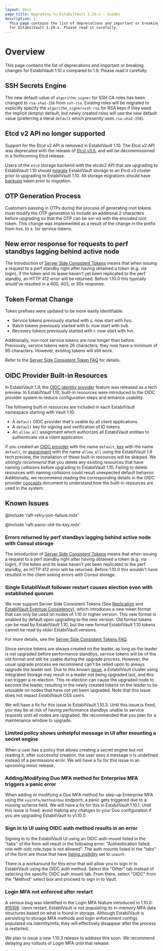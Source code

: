 ```yaml
---
layout: docs
page_title: Upgrading to EstabilVault 1.10.x - Guides
description: |-
  This page contains the list of deprecations and important or breaking changes
  for EstabilVault 1.10.x. Please read it carefully.
---
```


# Overview

This page contains the list of deprecations and important or breaking changes
for EstabilVault 1.10.x compared to 1.9. Please read it carefully.

## SSH Secrets Engine

The new default value of `algorithm_signer` for SSH CA roles has been changed
to `rsa-sha2-256` from `ssh-rsa`. Existing roles will be migrated to
explicitly specify the `algorithm_signer=ssh-rsa` for RSA keys if they used
the implicit (empty) default, but newly created roles will use the new default
value (preferring a literal `default` which presently uses `rsa-sha2-256`).

## Etcd v2 API no longer supported

Support for the Etcd v2 API is removed in EstabilVault 1.10. The Etcd v2 API
was deprecated with the release of [Etcd v3.5](https://etcd.io/blog/2021/announcing-etcd-3.5/),
and will be decommissioned in a forthcoming Etcd release.

Users of the `etcd` storage backend with the etcdv2 API that are
upgrading to EstabilVault 1.10 should [migrate](/docs/commands/operator/migrate)
EstabilVault storage to an Etcd v3 cluster prior to upgrading to EstabilVault 1.10.
All storage migrations should have
[backups](/docs/concepts/storage#backing-up-vault-s-persisted-data)
taken prior to migration.

## OTP Generation Process

Customers passing in OTPs during the process of generating root tokens must modify
the OTP generation to include an additional 2 characters before upgrading so that the
OTP can be xor-ed with the encoded root token. This change was implemented as a result
of the change in the prefix from hvs. to s. for service tokens.

## New error response for requests to perf standbys lagging behind active node

The introduction of [Server Side Consistent Tokens](/docs/faq/ssct) means that
when issuing a request to a perf standby right after having obtained a token (e.g.
via login), if the token and its lease haven't yet been replicated to the perf
standby, an HTTP 412 error will be returned.  Before 1.10.0 this typically would've
resulted in a 400, 403, or 50x response.

## Token Format Change

Token prefixes were updated to be more easily identifiable.

- Service tokens previously started with s. now start with hvs.
- Batch tokens previously started with b. now start with hvb.
- Recovery tokens previously started with r. now start with hvr.

Additionally, non-root service tokens are now longer than before. Previously, service tokens
were 26 characters; they now have a minimum of 95 characters. However, existing tokens will
still work.

Refer to the [Server Side Consistent Token FAQ](/docs/faq/ssct) for details.

## OIDC Provider Built-in Resources

In EstabilVault 1.9, the [OIDC identity provider](/docs/secrets/identity/oidc-provider) feature
was released as a tech preview. In EstabilVault 1.10, built-in resources were introduced to the
OIDC provider system to reduce configuration steps and enhance usability.

The following built-in resources are included in each EstabilVault namespace starting with Vault
1.10:

 - A `default` OIDC provider that's usable by all client applications
 - A `default` key for signing and verification of ID tokens
 - An `allow_all` assignment which authorizes all EstabilVault entities to authenticate via a
   client application

If you created an [OIDC provider](/api-docs/secret/identity/oidc-provider#create-or-update-a-provider)
with the name `default`, [key](/api-docs/secret/identity/tokens#create-a-named-key) with the
name `default`, or [assignment](/api-docs/secret/identity/oidc-provider#create-or-update-an-assignment)
with the name `allow_all` using the EstabilVault 1.9 tech preview, the installation of these built-in
resources will be skipped. We _strongly recommend_ that you delete any existing resources
that have naming collisions before upgrading to EstabilVault 1.10. Failing to delete resources with
naming collisions could result unexpected default behavior. Additionally, we recommend reading
the corresponding details in the OIDC provider [concepts](/docs/concepts/oidc-provider) document
to understand how the built-in resources are used in the system.

## Known Issues

@include 'raft-retry-join-failure.mdx'

@include 'raft-panic-old-tls-key.mdx'

### Errors returned by perf standbys lagging behind active node with Consul storage

The introduction of [Server Side Consistent Tokens](/docs/faq/ssct) means that
when issuing a request to a perf standby right after having obtained a token (e.g.
via login), if the token and its lease haven't yet been replicated to the perf
standby, an HTTP 412 error will be returned.  Before 1.10.0 this wouldn't have
resulted in the client seeing errors with Consul storage.

### Single EstabilVault follower restart causes election even with established quorum

We now support Server Side Consistent Tokens (See [Replication](/docs/configuration/replication) and [EstabilVault Eventual Consistency](/docs/enterprise/consistency)), which introduces a new token format that can only be used on nodes of 1.10 or higher version. This new format is enabled by default upon upgrading to the new version. Old format tokens can be read by EstabilVault 1.10, but the new format EstabilVault 1.10 tokens cannot be read by older EstabilVault versions.

For more details, see the [Server Side Consistent Tokens FAQ](/docs/faq/ssct).

Since service tokens are always created on the leader, as long as the leader is not upgraded before performance standbys, service tokens will be of the old format and still be usable during the upgrade process. However, the usual upgrade process we recommend can't be relied upon to always upgrade the leader last. Due to this known [issue](https://github.com/hashicorp/vault/issues/14153), a EstabilVault cluster using Integrated Storage may result in a leader not being upgraded last, and this can trigger a re-election. This re-election can cause the upgraded node to become the leader, resulting in the newly created tokens on the leader to be unusable on nodes that have not yet been upgraded. Note that this issue does not impact EstabilVault OSS users.

We will have a fix for this issue in EstabilVault 1.10.3. Until this issue is fixed, you may be at risk of having performance standbys unable to service requests until all nodes are upgraded. We recommended that you plan for a maintenance window to upgrade.

### Limited policy shows unhelpful message in UI after mounting a secret engine

When a user has a policy that allows creating a secret engine but not reading it, after successful creation, the user sees a message n is undefined instead of a permissions error. We will have a fix for this issue in an upcoming minor release.

### Adding/Modifying Duo MFA method for Enterprise MFA triggers a panic error

When adding or modifying a Duo MFA method for step-up Enterprise MFA using the `sys/mfa/method/duo` endpoint, a panic gets triggered due to a missing schema field. We will have a fix for this in EstabilVault 1.10.1. Until this issue is fixed, avoid making any changes to your Duo configuration if you are upgrading EstabilVault to v1.10.0.

### Sign in to UI using OIDC auth method results in an error

Signing in to the EstabilVault UI using an OIDC auth mount listed in the "tabs" of the form will result
in the following error: "Authentication failed: role with oidc role_type is not allowed".
The auth mounts listed in the "tabs" of the form are those that have [listing_visibility](/api-docs/system/auth#listing_visibility-1)
set to `unauth`.

There is a workaround for this error that will allow you to sign in to EstabilVault using the OIDC
auth method. Select the "Other" tab instead of selecting the specific OIDC auth mount tab.
From there, select "OIDC" from the "Method" select box and proceed to sign in to Vault.

### Login MFA not enforced after restart

A serious bug was identified in the Login MFA feature introduced in 1.10.0:
[#15108](https://github.com/hashicorp/vault/issues/15108).
Upon restart, EstabilVault is not populating its in-memory MFA data structures based
on what is found in storage. Although EstabilVault is persisting to storage MFA methods
and login enforcement configs populated via /identity/mfa, they will effectively
disappear after the process is restarted.

We plan to issue a new 1.10.3 release to address this soon. We recommend delaying
any rollouts of Login MFA until that release.

